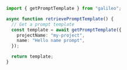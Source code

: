 ```typescript TypeScript
import { getPromptTemplate } from "galileo";

async function retrievePromptTemplate() {
  // Get a prompt template
  const template = await getPromptTemplate({
    projectName: "my-project",
    name: "Hello name prompt",
  });

  return template;
}
```

